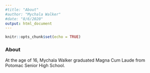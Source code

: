 ```yaml
---
#title: "About"
#author: "Mychala Walker"
#date: "8/6/2020"
output: html_document
---
```


```r
knitr::opts_chunk$set(echo = TRUE)
```

### About
At the age of 16, Mychala Walker graduated Magna Cum Laude from Potomac Senior High School. 